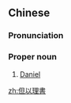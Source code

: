{{also|但以理书}}
==Chinese==
{{zh-forms|s=但以理书|type=31}}

===Pronunciation===
{{zh-pron
|m=Dànyǐlǐshū
|c=daan6 ji5 lei5 syu1
|h=pfs=Than-yî-lî-sû
|cat=pn
}}

===Proper noun===
{{zh-proper noun}}

# [[Daniel]] {{gloss|book of the Bible}}

{{zh-cat|Books of the Bible}}

[[zh:但以理書]]